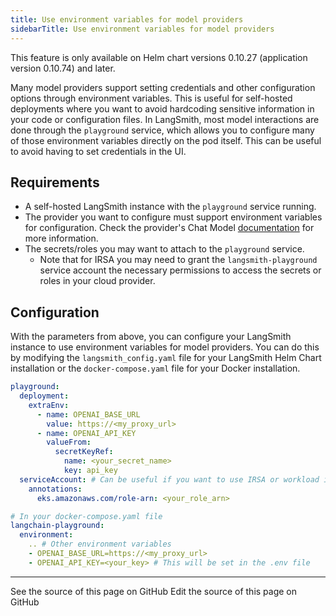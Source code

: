 ```yaml
---
title: Use environment variables for model providers
sidebarTitle: Use environment variables for model providers
---
```


<Note>
This feature is only available on Helm chart versions 0.10.27 (application version 0.10.74) and later.
</Note>

Many model providers support setting credentials and other configuration options through environment variables. This is useful for self-hosted deployments where you want to avoid hardcoding sensitive information in your code or configuration files. In LangSmith, most model interactions are done through the `playground` service, which allows you to configure many of those environment variables directly on the pod itself. This can be useful to avoid having to set credentials in the UI.

## Requirements

* A self-hosted LangSmith instance with the `playground` service running.
* The provider you want to configure must support environment variables for configuration. Check the provider's Chat Model [documentation](https://python.langchain.com/docs/integrations/providers/) for more information.
* The secrets/roles you may want to attach to the `playground` service.
  * Note that for IRSA you may need to grant the `langsmith-playground` service account the necessary permissions to access the secrets or roles in your cloud provider.

## Configuration

With the parameters from above, you can configure your LangSmith instance to use environment variables for model providers. You can do this by modifying the `langsmith_config.yaml` file for your LangSmith Helm Chart installation or the `docker-compose.yaml` file for your Docker installation.

<CodeGroup>

```yaml Helm
playground:
  deployment:
    extraEnv:
      - name: OPENAI_BASE_URL
        value: https://<my_proxy_url>
      - name: OPENAI_API_KEY
        valueFrom:
          secretKeyRef:
            name: <your_secret_name>
            key: api_key
  serviceAccount: # Can be useful if you want to use IRSA or workload identity
    annotations:
      eks.amazonaws.com/role-arn: <your_role_arn>
```

```yaml Docker
# In your docker-compose.yaml file
langchain-playground:
  environment:
    .. # Other environment variables
    - OPENAI_BASE_URL=https://<my_proxy_url>
    - OPENAI_API_KEY=<your_key> # This will be set in the .env file
```

</CodeGroup>

---

<CardGroup cols={2}>
  <Card title="View Source" icon="eye" href="https://github.com/langchain-ai/docs/blob/main/src/langsmith/self-host-playground-environment-settings.mdx">
    See the source of this page on GitHub
  </Card>
  <Card title="Edit Source" icon="pen-to-square" href="https://github.com/langchain-ai/docs/edit/main/src/langsmith/self-host-playground-environment-settings.mdx">
    Edit the source of this page on GitHub
  </Card>
</CardGroup>
